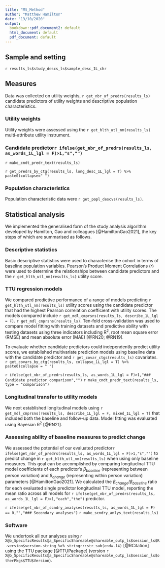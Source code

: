```yaml
---
title: "MS_Method"
author: "Matthew Hamilton"
date: "13/10/2020"
output:
  bookdown::pdf_document2: default
  html_document: default
  pdf_document: default
---
```

## Sample and setting
`r results_ls$study_descs_ls$sample_desc_1L_chr`

## Measures
Data was collected on utility weights, `r get_nbr_of_predrs(results_ls)` candidate predictors of utility weights and descriptive population characteristics. 

### Utility weights
Utility weights were assessed using the `r get_hlth_utl_nm(results_ls)` multi-attribute utility instrument.

### Candidate predictor`r ifelse(get_nbr_of_predrs(results_ls, as_words_1L_lgl = F)>1,"s","")`
`r make_cndt_predr_text(results_ls)` 

`r get_predrs_by_ctg(results_ls, long_desc_1L_lgl = T) %>% paste0(collapse=" ")`

### Population characteristics
Population characteristic data were `r get_popl_descvs(results_ls)`.

## Statistical analysis
We implemented the generalised form of the study analysis algorithm developed by Hamilton, Gao and colleagues [@HamiltonGao2021], the key steps of which are summarised as follows.

### Descriptive statistics
Basic descriptive statistics were used to characterise the cohort in terms of baseline population variables. Pearson’s Product Moment Correlations (*r*) were used to determine the relationships between candidate predictors and the `r get_hlth_utl_nm(results_ls)` utility score.

### TTU regression models 
We compared predictive performance of a range of models predicting `r get_hlth_utl_nm(results_ls)` utility scores using the candidate predictor that had the highest Pearson correlation coefficient with utility scores. The models compared include `r get_mdl_cmprsns(results_ls, describe_1L_lgl = F)`. `r get_mdl_cmprsns(results_ls)`. Ten-fold cross-validation was used to compare model fitting with training datasets and predictive ability with testing datasets using three indicators including R^2^, root mean square error (RMSE) and mean absolute error (MAE)  [@RN20; @RN19].

To evaluate whether candidate predictors could independently predict utility scores, we established multivariate prediction models using baseline data with the candidate predictor and `r get_covar_ctgs(results_ls)` covariates. `r get_covars_by_ctg(results_ls, collapse_1L_lgl = T) %>% paste0(collapse = " ")`

`r ifelse(get_nbr_of_predrs(results_ls, as_words_1L_lgl = F)>1,"### Candidate predictor comparison","")`
`r make_cndt_predr_text(results_ls, type = "comparison")` 

### Longitudinal transfer to utility models
We next established longitudinal models using `r get_mdl_cmprsns(results_ls, describe_1L_lgl = F, mixed_1L_lgl = T)` that included both the baseline and follow-up data. Model fitting was evaluated using Bayesian R^2^ [@RN21].

### Assessing ability of baseline measures to predict change
We assessed the potential of our evaluated predictor`r ifelse(get_nbr_of_predrs(results_ls, as_words_1L_lgl = F)>1,"s","")` to predict change in `r get_hlth_utl_nm(results_ls)` when using only baseline measures. This goal can be accomplished by comparing longitudinal TTU model coefficients of each predictor's ${\beta}_{baseline}$ (representing between person variation) and ${\beta}_{change}$ (representing within person variation) parameters [@HamiltonGao2021]. We calculated the ${\beta}_{change}/{\beta}_{baseline}$ ratio for each evaluated single predictor longitudinal TTU model, reporting the mean ratio across all models for `r ifelse(get_nbr_of_predrs(results_ls, as_words_1L_lgl = F)>1,"each","the")` predictor.

`r ifelse(get_nbr_of_scndry_analyses(results_ls, as_words_1L_lgl = F) == 0,"","### Secondary analyses")`
`r make_scndry_anlys_text(results_ls)`

### Software
We undertook all our analyses using  `r X@b_SpecificResults@a_SpecificShareable@shareable_outp_ls$session_ls$R.version$version.string %>% stringr::str_sub(end=-14)` [@RCitation] using the TTU package [@TTUPackage] (version `r X@b_SpecificResults@a_SpecificShareable@shareable_outp_ls$session_ls$otherPkgs$TTU$Version`). 
